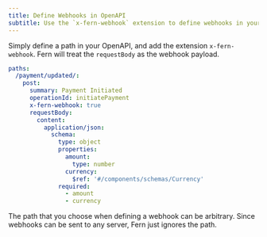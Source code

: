 ```yaml
---
title: Define Webhooks in OpenAPI
subtitle: Use the `x-fern-webhook` extension to define webhooks in your OpenAPI spec
---
```


Simply define a path in your OpenAPI, and add the extension `x-fern-webhook`. Fern will 
treat the `requestBody` as the webhook payload. 

```yaml openapi.yml
paths: 
  /payment/updated/: 
    post: 
      summary: Payment Initiated
      operationId: initiatePayment
      x-fern-webhook: true
      requestBody:
        content:
          application/json:
            schema:
              type: object
              properties:
                amount:
                  type: number
                currency:
                  $ref: '#/components/schemas/Currency'
              required:
                - amount
                - currency 
```

<Info> 
The path that you choose when defining a webhook can be arbitrary. Since webhooks 
can be sent to any server, Fern just ignores the path.
</Info>
